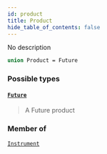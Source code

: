 ```yaml
---
id: product
title: Product
hide_table_of_contents: false
---
```








No description

```graphql
union Product = Future
```


### Possible types

#### [`Future`](/mainnet/api/graphql/objects/future) <Badge class="secondary" text="object"/>
> A Future product
> 



### Member of

[`Instrument`](/mainnet/api/graphql/objects/instrument)  <Badge class="secondary" text="object"/>



